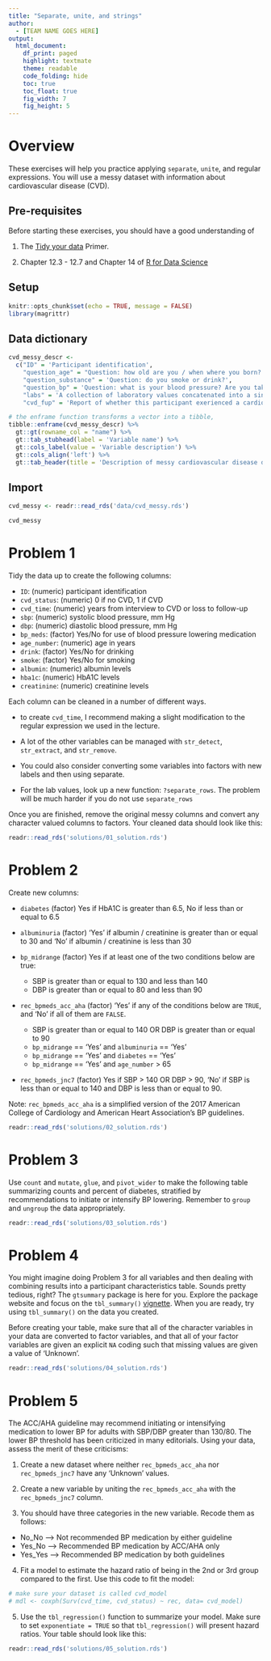 ```yaml
---
title: "Separate, unite, and strings"
author:
  - [TEAM NAME GOES HERE]
output: 
  html_document:
    df_print: paged
    highlight: textmate 
    theme: readable
    code_folding: hide
    toc: true
    toc_float: true
    fig_width: 7
    fig_height: 5
---
```


# Overview

These exercises will help you practice applying `separate`, `unite`, and regular expressions. You will use a messy dataset with information about cardiovascular disease (CVD).

## Pre-requisites 

Before starting these exercises, you should have a good understanding of 

1. The [Tidy your data](https://rstudio.cloud/learn/primers/4.1) Primer.

1. Chapter 12.3 - 12.7 and Chapter 14 of [R for Data Science](https://r4ds.had.co.nz/tidy-data.html#pivoting)

## Setup

```r

knitr::opts_chunk$set(echo = TRUE, message = FALSE)
library(magrittr)

```

## Data dictionary

```r

cvd_messy_descr <-
  c("ID" = 'Participant identification',
    "question_age" = "Question: how old are you / when where you born? Participants 51 or older answered the second question.",
    "question_substance" = 'Question: do you smoke or drink?',
    "question_bp" = 'Question: what is your blood pressure? Are you taking medications to lower your blood pressure?',
    "labs" = 'A collection of laboratory values concatenated into a single string. Notably, the order of lab values is random',
    "cvd_fup" = 'Report of whether this participant exerienced a cardiovascular disease event (i.e., stroke or coronary heart disease) after their interview')

# the enframe function transforms a vector into a tibble,
tibble::enframe(cvd_messy_descr) %>% 
  gt::gt(rowname_col = "name") %>%
  gt::tab_stubhead(label = 'Variable name') %>% 
  gt::cols_label(value = 'Variable description') %>% 
  gt::cols_align('left') %>% 
  gt::tab_header(title = 'Description of messy cardiovascular disease data')

```

## Import

```r

cvd_messy <- readr::read_rds('data/cvd_messy.rds')

cvd_messy

```

# Problem 1

Tidy the data up to create the following columns: 

- `ID`: (numeric) participant identification
- `cvd_status`: (numeric) 0 if no CVD, 1 if CVD 
- `cvd_time`: (numeric) years from interview to CVD or loss to follow-up
- `sbp`: (numeric) systolic blood pressure, mm Hg
- `dbp`: (numeric) diastolic blood pressure, mm Hg
- `bp_meds`: (factor) Yes/No for use of blood pressure lowering medication
- `age_number`: (numeric) age in years
- `drink`: (factor) Yes/No for drinking  
- `smoke`: (factor) Yes/No for smoking
- `albumin`: (numeric) albumin levels
- `hba1c`: (numeric) HbA1C levels
- `creatinine`: (numeric) creatinine levels

Each column can be cleaned in a number of different ways. 

- to create `cvd_time`, I recommend making a slight modification to the regular expression we used in the lecture. 

- A lot of the other variables can be managed with `str_detect`, `str_extract`, and `str_remove`. 

- You could also consider converting some variables into factors with new labels and then using separate. 

- For the lab values, look up a new function: `?separate_rows`. The problem will be much harder if you do not use `separate_rows`

Once you are finished, remove the original messy columns and convert any character valued columns to factors. Your cleaned data should look like this: 

```r

readr::read_rds('solutions/01_solution.rds')

```

# Problem 2

Create new columns:

- `diabetes` (factor) Yes if HbA1C is greater than 6.5, No if less than or equal to 6.5

- `albuminuria` (factor) 'Yes' if albumin / creatinine is greater than or equal to 30 and 'No' if albumin / creatinine is less than 30

- `bp_midrange` (factor) Yes if at least one of the two conditions below are true: 

    + SBP is greater than or equal to 130 and less than 140 
    + DBP is greater than or equal to 80 and less than 90 

- `rec_bpmeds_acc_aha` (factor) 'Yes' if any of the conditions below are `TRUE`, and 'No' if all of them are `FALSE`.

    + SBP is greater than or equal to 140 OR DBP is greater than or equal to 90
    + `bp_midrange` == 'Yes' and `albuminuria` == 'Yes'
    + `bp_midrange` == 'Yes' and `diabetes` == 'Yes'
    + `bp_midrange` == 'Yes' and `age_number` > 65


- `rec_bpmeds_jnc7` (factor) Yes if SBP > 140 OR DBP > 90, 'No' if SBP is less than or equal to 140 and DBP is less than or equal to 90.

Note: `rec_bpmeds_acc_aha` is a simplified version of the 2017 American College of Cardiology and American Heart Association's BP guidelines.

```r

readr::read_rds('solutions/02_solution.rds')

```

# Problem 3

Use `count` and `mutate`, `glue`, and `pivot_wider` to make the following table summarizing counts and percent of diabetes, stratified by recommendations to initiate or intensify BP lowering. Remember to `group` and `ungroup` the data appropriately. 

```r

readr::read_rds('solutions/03_solution.rds')

```

# Problem 4

You might imagine doing Problem 3 for all variables and then dealing with combining results into a participant characteristics table. Sounds pretty tedious, right? The `gtsummary` package is here for you. Explore the package website and focus on the `tbl_summary()` [vignette](http://www.danieldsjoberg.com/gtsummary/articles/tbl_summary.html). When you are ready, try using `tbl_summary()` on the data you created. 

Before creating your table, make sure that all of the character variables in your data are converted to factor variables, and that all of your factor variables are given an explicit `NA` coding such that missing values are given a value of 'Unknown'. 

```r

readr::read_rds('solutions/04_solution.rds')

```

# Problem 5

The ACC/AHA guideline may recommend initiating or intensifying medication to lower BP for adults with SBP/DBP greater than 130/80. The lower BP threshold has been criticized in many editorials. Using your data, assess the merit of these criticisms: 

1. Create a new dataset where neither `rec_bpmeds_acc_aha` nor `rec_bpmeds_jnc7` have any 'Unknown' values.

2. Create a new variable by uniting the `rec_bpmeds_acc_aha` with the `rec_bpmeds_jnc7` column. 

3. You should have three categories in the new variable. Recode them as follows: 

- No_No --> Not recommended BP medication by either guideline
- Yes_No --> Recommended BP medication by ACC/AHA only
- Yes_Yes --> Recommended BP medication by both guidelines

4. Fit a model to estimate the hazard ratio of being in the 2nd or 3rd group compared to the first. Use this code to fit the model: 

```r

# make sure your dataset is called cvd_model
# mdl <- coxph(Surv(cvd_time, cvd_status) ~ rec, data= cvd_model)

```

5. Use the `tbl_regression()` function to summarize your model. Make sure to set `exponentiate = TRUE` so that `tbl_regression()` will present hazard ratios. Your table should look like this:

```r

readr::read_rds('solutions/05_solution.rds')

```



